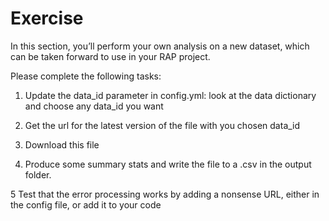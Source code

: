 # Exercise

In this section, you'll perform your own analysis on a new dataset, which can be taken forward to use in your RAP project.

Please complete the following tasks:

1. Update the data_id parameter in config.yml: look at the data dictionary and choose any data_id you want

2. Get the url for the latest version of the file with you chosen data_id

3. Download this file

4. Produce some summary stats and write the file to a .csv in the output folder.

5 Test that the error processing works by adding a nonsense URL, either in the config file, or add it to your code